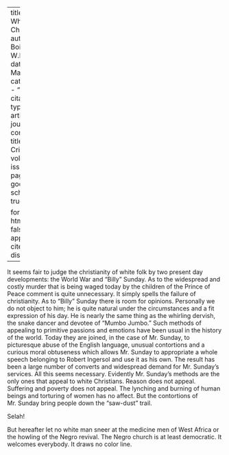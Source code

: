 
---
title: 'The White Christ'
author: Du Bois, W.E.B.
date: Mar. 1915
categories: 
  - ""
citation: 
  type: article-journal
  container-title: The Crisis
  volume: 9
  issue: 5
  page: 238
google-scholar: true

format:
  html:
    toc: false
    appendix-cite-as: display
---



It seems fair to judge the christianity of white folk by two present day developments: the World War and "Billy" Sunday. As to the widespread and costly murder that is being waged today by the children of the Prince of Peace comment is quite unnecessary. It simply spells the failure of christianity. As to "Billy" Sunday there is room for opinions. Personally we do not object to him; he is quite natural under the circumstances and a fit expression of his day. He is nearly the same thing as the whirling dervish, the snake dancer and devotee of "Mumbo Jumbo." Such methods of appealing to primitive passions and emotions have been usual in the history of the world. Today they are joined, in the case of Mr. Sunday, to picturesque abuse of the English language, unusual contortions and a curious moral obtuseness which allows Mr. Sunday to appropriate a whole speech belonging to Robert Ingersol and use it as his own. The result has been a large number of converts and widespread demand for Mr. Sunday's services. All this seems necessary. Evidently Mr. Sunday's methods are the only ones that appeal to white Christians. Reason does not appeal. Suffering and poverty does not appeal. The lynching and burning of human beings and torturing of women has no affect. But the contortions of Mr. Sunday bring people down the "saw-dust" trail. 

Selah! 

But hereafter let no white man sneer at the medicine men of West Africa or the howling of the Negro revival. The Negro church is at least democratic. It welcomes everybody. It draws no color line.

